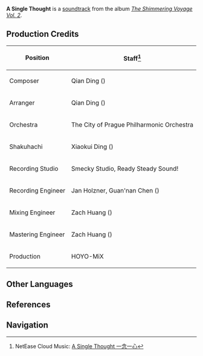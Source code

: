 {{Soundtrack Infobox
|title          =
|image          = The Shimmering Voyage Vol 2.png
|album          = The Shimmering Voyage Vol. 2
|disc           = 3
|number         = 49
|featured       =
|featured2      =
|featured3      =
|featured_disc  =
|featured_disc2 =
|featured_disc3 =
|youtube_id     = us6pLkpYeK4
|spotify_id     = 2Tm7x9RNXTtxWhzCCA5XrR
|played_in      = Story Quest
|during         = Animated cutscene in ''[[Ere the End, a Glance Back]]''
|domain         =
|previous       = Easier Said Than Done
|next           = Prelude of Change
}}
'''A Single Thought''' is a [[soundtrack]] from the album ''[[The Shimmering Voyage Vol. 2]]''.

==Production Credits==
{| class="wikitable" style="text-align:left; height:0.5em"
! Position
! Staff<ref>NetEase Cloud Music: [https://music.163.com/#/song?id=1973619559 A Single Thought 一念一心]</ref>
|-
! Composer
| Qian Ding ({{zh|丁谦}})
|-
! Arranger
| Qian Ding ({{zh|丁谦}})
|-
! Orchestra
| The City of Prague Philharmonic Orchestra
|-
! Shakuhachi
| Xiaokui Ding ({{zh|丁晓逵}})
|-
! Recording Studio
| Smecky Studio, Ready Steady Sound!
|-
! Recording Engineer
| Jan Holzner, Guan'nan Chen ({{zh|陈冠男}})
|-
! Mixing Engineer
| Zach Huang ({{zh|黄巍}})
|-
! Mastering Engineer
| Zach Huang ({{zh|黄巍}})
|-
! Production
| HOYO-MiX
|}
<!--
==Videos==
<gallery hideaddbutton="true" captionalign="center">
</gallery>

==Trivia==
-->
==Other Languages==
{{Other Languages
|en      = A Single Thought
|zhs     = 一念一心
|zhs_rm  = Yīniàn Yīxīn
|zhs_tl  = 
|ja      = 一念一心
|ja_rm   = Ichinen Isshin
|ja_tl   = Determined Purpose of One Mind
|tr      = 
|tr_tl   = 
|it      = 
|it_tl   = 
}}

==References==
{{Reflist}}

==Navigation==
{{Soundtrack Navbox|The Shimmering Voyage}}